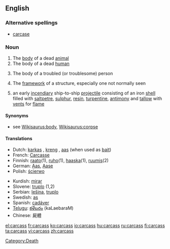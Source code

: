 ==English==

===Alternative spellings===
* [[carcase]]

===Noun===
{{en-noun|es}}
{{rfap}}
# The [[body]] of a dead [[animal]]
# The body of a dead [[human]]
# {{slang}}The body of a troubled (or troublesome) person
# The [[framework]] of a structure, especially one not normally seen
# {{nautical}} an early [[incendiary]] ship-to-ship [[projectile]] consisting of an iron [[shell]] filled with [[saltpetre]], [[sulphur]], [[resin]], [[turpentine]], [[antimony]] and [[tallow]] with [[vent]]s for [[flame]]

====Synonyms====
* see [[Wikisaurus:body]], [[Wikisaurus:corpse]]

====Translations====
{{trans-top|dead animal}}
* Dutch: [[karkas]] {{n}}, [[kreng]] {{n}}, [[aas]] {{n}} (when used as [[bait]])
* French: [[Carcasse]] {{m}}
* Finnish: [[raato]](1), [[ruho]](1), [[haaska]](1), [[ruumis]](2)
* German: [[Aas]], [[Aase]]
* Polish: [[ścierwo]] {{n}}
{{trans-mid}}
* Kurdish: [[mirar]]
* Slovene: [[truplo]] {{n}} (1,2)
* Serbian: [[lešina]], [[truplo]]
* Swedish: [[as]] {{n}}
* Spanish: [[cadáver]]
* [[Telugu]]: [[కళేబరం]] (kaLaebaraM)
* Chinese: 屍體
{{trans-bottom}}

[[Category:Death]]

[[el:carcass]]
[[fr:carcass]]
[[ko:carcass]]
[[io:carcass]]
[[hu:carcass]]
[[ru:carcass]]
[[fi:carcass]]
[[ta:carcass]]
[[vi:carcass]]
[[zh:carcass]]